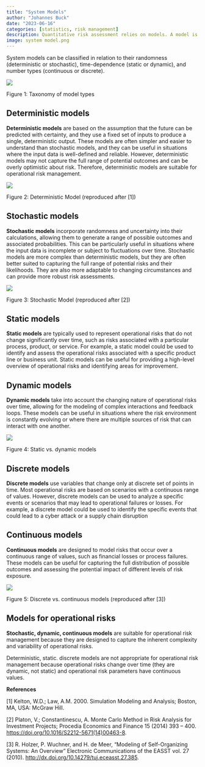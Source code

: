 ```yaml
---
title: "System Models"
author: "Johannes Buck"
date: "2023-06-16"
categories: [statistics, risk management]
description: Quantitative risk assessment relies on models. A model is an abstraction of reality used to gain clarity about a problem and its potential solutions by reducing the complexity.
image: system model.png
---
```


System models can be classified in relation to their randomness (deterministic or stochastic), time-dependence (static or dynamic), and number types (continuous or discrete).

![](Taxonomy%20of%20model%20types.png)

Figure 1: Taxonomy of model types

## Deterministic models

**Deterministic models** are based on the assumption that the future can be predicted with certainty, and they use a fixed set of inputs to produce a single, deterministic output. These models are often simpler and easier to understand than stochastic models, and they can be useful in situations where the input data is well-defined and reliable. However, deterministic models may not capture the full range of potential outcomes and can be overly optimistic about risk. Therefore, deterministic models are suitable for operational risk management.

![](Deterministic%20model.png)

Figure 2: Deterministic Model (reproduced after \[1\])

## Stochastic models

**Stochastic models** incorporate randomness and uncertainty into their calculations, allowing them to generate a range of possible outcomes and associated probabilities. This can be particularly useful in situations where the input data is incomplete or subject to fluctuations over time. Stochastic models are more complex than deterministic models, but they are often better suited to capturing the full range of potential risks and their likelihoods. They are also more adaptable to changing circumstances and can provide more robust risk assessments.

![](Stochastic%20model.png)

Figure 3: Stochastic Model (reproduced after \[2\])

## Static models

**Static models** are typically used to represent operational risks that do not change significantly over time, such as risks associated with a particular process, product, or service. For example, a static model could be used to identify and assess the operational risks associated with a specific product line or business unit. Static models can be useful for providing a high-level overview of operational risks and identifying areas for improvement.

## Dynamic models

**Dynamic models** take into account the changing nature of operational risks over time, allowing for the modeling of complex interactions and feedback loops. These models can be useful in situations where the risk environment is constantly evolving or where there are multiple sources of risk that can interact with one another.

![](static%20vs.%20discrete.png)

Figure 4: Static vs. dynamic models

## Discrete models

**Discrete models** use variables that change only at discrete set of points in time. Most operational risks are based on scenarios with a continuous range of values. However, discrete models can be used to analyze a specific events or scenarios that may lead to operational failures or losses. For example, a discrete model could be used to identify the specific events that could lead to a cyber attack or a supply chain disruption

## Continuous models

**Continuous models** are designed to model risks that occur over a continuous range of values, such as financial losses or process failures. These models can be useful for capturing the full distribution of possible outcomes and assessing the potential impact of different levels of risk exposure.

![](continuous%20vs.%20discrete.png)

Figure 5: Discrete vs. continuous models (reproduced after \[3\])

## Models for operational risks

**Stochastic, dynamic, continuous models** are suitable for operational risk management because they are designed to capture the inherent complexity and variability of operational risks.

Deterministic, static. discrete models are not appropriate for operational risk management because operational risks change over time (they are dynamic, not static) and operational risk parameters have continuous values.

**References**

\[1\] Kelton, W.D.; Law, A.M. 2000. Simulation Modeling and Analysis; Boston, MA, USA: McGraw Hill.

\[2\] Platon, V.; Constantinescu, A. Monte Carlo Method in Risk Analysis for Investment Projects; Procedia Economics and Finance 15 (2014) 393 -- 400. <https://doi.org/10.1016/S2212-5671(14)00463-8>.

\[3\] R. Holzer, P. Wuchner, and H. de Meer, "Modeling of Self-Organizing Systems: An Overview" Electronic Communications of the EASST vol. 27 (2010). <http://dx.doi.org/10.14279/tuj.eceasst.27.385>.
